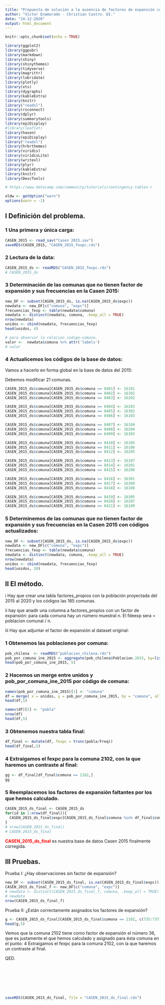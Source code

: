 ```yaml
---
title: "Propuesta de solución a la ausencia de factores de expansión comunales en 185 comunas de la Casen 2015"
author: "Víctor Enamorado - Christian Castro. DI."
date: "24-12-2020"
output: html_document
---
```


```r
knitr::opts_chunk$set(echo = TRUE)

library(ggplot2)
library(ggpubr)
library(markdown)
library(shiny)
library(shinythemes)
library(tidyverse)
library(magrittr)
library(lubridate)
library(plotly)
library(xts)
library(dygraphs)
library(kableExtra)
library(knitr)
library("readxl")
library(rsconnect)
library(dplyr)
library(summarytools)
library(epiDisplay)
#library(leaflet)
library(haven)
library(epiDisplay)
library("readxl")
library(hrbrthemes)
library(viridis)
library(viridisLite)
library(writexl)
library(plyr)
library(kableExtra)
library(knitr)
library(DescTools)

# https://www.datacamp.com/community/tutorials/contingency-tables-r

oldw <- getOption("warn")
options(warn = -1)
```

## I Definición del problema.

### 1 Una primera y única carga:

```r
CASEN_2015 <- read_sav("Casen 2015.sav")
saveRDS(CASEN_2015, "CASEN_2015_fexpc.rds") 
```

### 2 Lectura de la data:

```r
CASEN_2015_ds <- readRDS("CASEN_2015_fexpc.rds")
# CASEN_2015_ds
```

### 3 Determinación de las comunas que no tienen factor de expansión y sus frecuencias en la Casen 2015:

```r
new_DF <- subset(CASEN_2015_ds, is.na(CASEN_2015_ds$expc))
newdata <- new_DF[c("comuna", "expc")]
frecuencias_fexp <- table(newdata$comuna)
newdata <- distinct(newdata, comuna, .keep_all = TRUE)
nrow(newdata)
unidos <- cbind(newdata, frecuencias_fexp)
head(unidos, 4)
```

```r
# para observar la relacion codigo-comuna.
valor <-  newdata$comuna %>% attr('labels')
# valor
```

### 4 Actualicemos los códigos de la base de datos:

Vamos a hacerlo en forma global en la base de datos del 2015:

Debemos modificar 21 comunas.




```r



CASEN_2015_ds$comuna[CASEN_2015_ds$comuna == 8401] <- 16101
CASEN_2015_ds$comuna[CASEN_2015_ds$comuna == 8402] <- 16102
CASEN_2015_ds$comuna[CASEN_2015_ds$comuna == 8403] <- 16202

CASEN_2015_ds$comuna[CASEN_2015_ds$comuna == 8404] <- 16203
CASEN_2015_ds$comuna[CASEN_2015_ds$comuna == 8405] <- 16302
CASEN_2015_ds$comuna[CASEN_2015_ds$comuna == 8406] <- 16103

CASEN_2015_ds$comuna[CASEN_2015_ds$comuna == 8407] <- 16104
CASEN_2015_ds$comuna[CASEN_2015_ds$comuna == 8408] <- 16204
CASEN_2015_ds$comuna[CASEN_2015_ds$comuna == 8409] <- 16303

CASEN_2015_ds$comuna[CASEN_2015_ds$comuna == 8410] <- 16105
CASEN_2015_ds$comuna[CASEN_2015_ds$comuna == 8411] <- 16106
CASEN_2015_ds$comuna[CASEN_2015_ds$comuna == 8412] <- 16205

CASEN_2015_ds$comuna[CASEN_2015_ds$comuna == 8413] <- 16107
CASEN_2015_ds$comuna[CASEN_2015_ds$comuna == 8414] <- 16201
CASEN_2015_ds$comuna[CASEN_2015_ds$comuna == 8415] <- 16206

CASEN_2015_ds$comuna[CASEN_2015_ds$comuna == 8416] <- 16301
CASEN_2015_ds$comuna[CASEN_2015_ds$comuna == 8417] <- 16304
CASEN_2015_ds$comuna[CASEN_2015_ds$comuna == 8418] <- 16108

CASEN_2015_ds$comuna[CASEN_2015_ds$comuna == 8419] <- 16305
CASEN_2015_ds$comuna[CASEN_2015_ds$comuna == 8420] <- 16207
CASEN_2015_ds$comuna[CASEN_2015_ds$comuna == 8421] <- 16109

```


### 5 Determinemos de las comunas que no tienen factor de expansión y sus frecuencias en la Casen 2015 con códigos actualizados:

```r
new_DF <- subset(CASEN_2015_ds, is.na(CASEN_2015_ds$expc))
newdata <- new_DF[c("comuna", "expc")]
frecuencias_fexp <- table(newdata$comuna)
newdata <- distinct(newdata, comuna, .keep_all = TRUE)
nrow(newdata)
unidos <- cbind(newdata, frecuencias_fexp)
head(unidos, 20)
```



##  II El método.

i Hay que crear una tabla factores_propios con la población proyectada del 2015 al 2020 y los códigos las 185 comunas.

ii hay que anadir una columna a factores_propios con un factor de expansión: para cada comuna hay un número muestral n. El fdeexp sera = poblacion comunal / n. 

iii Hay que adjuntar el factor de expansión al dataset original:

### 1 Obtenemos las poblaciones por comuna:

```r
pob_chilena  <- readRDS("poblacion_chilena.rds")
pob_por_comuna_ine_2015 <- aggregate(pob_chilena$Poblacion.2015, by=list(Comuna=pob_chilena$Comuna), FUN=sum)
head(pob_por_comuna_ine_2015, 5)
```


### 2 Hacemos un merge entre unidos y pob_por_comuna_ine_2015 por código de comuna:


```r
names(pob_por_comuna_ine_2015)[1] <- "comuna"
df = merge( x = unidos, y = pob_por_comuna_ine_2015, by = "comuna", all.x = TRUE)
head(df,5)

names(df)[5] <- "pobla"
nrow(df)
head(df,5)
```

### 3 Obtenemos nuestra tabla final:

```r

df_final <- mutate(df, fexpc = trunc(pobla/Freq))
head(df_final,5)

```
### 4 Extraigamos el fexpc para la comuna 2102, con la que haremos un contraste al final:

```r
gg <- df_final[df_final$comuna == 2102,] 
gg
```



### 5 Reemplacemos los factores de expansión faltantes por los que hemos calculado.


```r
CASEN_2015_ds_final <- CASEN_2015_ds
for(id in 1:nrow(df_final)){
  CASEN_2015_ds_final$expc[CASEN_2015_ds_final$comuna %in% df_final$comuna[id]] <- df_final$fexpc[id]
}
# nrow(CASEN_2015_ds_final)
# CASEN_2015_ds_final
```
<span style="color:red">**CASEN_2015_ds_final**</span> es nuestra base de datos Casen 2015 finalmente corregida.

## III Pruebas.

Prueba I: ¿Hay observaciones sin factor de expansión?


```r
new_DF <- subset(CASEN_2015_ds_final, is.na(CASEN_2015_ds_final$expc))
CASEN_2015_ds_final_f <- new_DF[c("comuna", "expc")]
# newdata <- distinct(CASEN_2015_ds_final_f, comuna, .keep_all = TRUE)
# newdata
nrow(CASEN_2015_ds_final_f)
```


Prueba II: ¿Están correctamente asignados los factores de expansión?

```r
g <- CASEN_2015_ds_final[CASEN_2015_ds_final$comuna == 2102, c(735:737)] 
head(g,5)
```
Vemos que la comuna 2102 tiene como factor de expansión el número 36, que es justamente el que hemos calculado y asignado para ésta comuna en el punto: 4 Extraigamos el fexpc para la comuna 2102, con la que haremos un contraste al final.

QED.

<br>
<br>
<br>
<br>
<br>



```r
saveRDS(CASEN_2015_ds_final, file = "CASEN_2015_ds_final.rds")
```





















